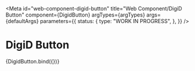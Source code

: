 <!-- @license CC0-1.0 -->


<Meta
  id="web-component-digid-button"
  title="Web Component/DigiD Button"
  component={DigidButton}
  argTypes={argTypes}
  args={defaultArgs}
  parameters={{
    status: {
      type: "WORK IN PROGRESS",
    },
  }}
/>

# DigiD Button

<Canvas>
  <Story name="Default" args={exampleArgs}>
    {DigidButton.bind({})}
  </Story>
</Canvas>

<ArgsTable story="Default" />
